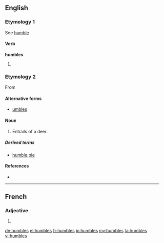 ==English==

===Etymology 1===
See [[humble]]

====Verb====
'''humbles'''

# {{third-person singular of|humble}}

===Etymology 2===
From {{term|numbles|lang=enm}}

====Alternative forms====
* [[umbles]]

====Noun====
{{en-plural noun}}

# {{archaic}} Entrails of a deer.

=====Derived terms=====
* [[humble pie]]

====References====
* {{R:Webster 1913}}

----

==French==

===Adjective===
{{fr-adj-form}} {{m|f|p}}

# {{form of|plural|humble|lang=fr}}

[[de:humbles]]
[[el:humbles]]
[[fr:humbles]]
[[io:humbles]]
[[my:humbles]]
[[ta:humbles]]
[[vi:humbles]]